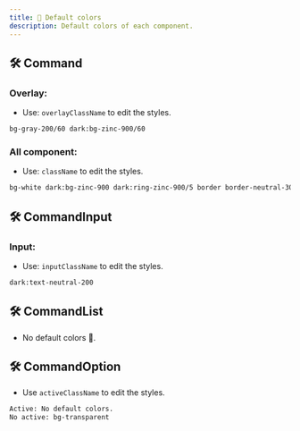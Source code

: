 ```yaml
---
title: 🎨 Default colors
description: Default colors of each component.
---
```


## 🛠️ Command

### Overlay:

- Use: `overlayClassName` to edit the styles.

```txt
bg-gray-200/60 dark:bg-zinc-900/60
```

### All component:

- Use: `className` to edit the styles.

```txt
bg-white dark:bg-zinc-900 dark:ring-zinc-900/5 border border-neutral-300 dark:border-neutral-800
```

## 🛠️ CommandInput

### Input:

- Use: `inputClassName` to edit the styles.

```txt
dark:text-neutral-200
```

## 🛠️ CommandList

- No default colors 🤔.

## 🛠️ CommandOption

- Use `activeClassName` to edit the styles.

```txt
Active: No default colors.
No active: bg-transparent
```